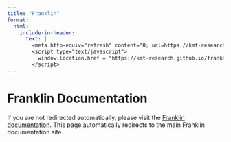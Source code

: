 ```yaml
---
title: "Franklin"
format:
  html:
    include-in-header:
      text: |
        <meta http-equiv="refresh" content="0; url=https://kmt-research.github.io/franklin-cli/">
        <script type="text/javascript">
          window.location.href = "https://kmt-research.github.io/franklin-cli/"
        </script>
---
```


# Franklin Documentation
If you are not redirected automatically, please visit the [Franklin documentation](https://kmt-research.github.io/franklin-cli/).
This page automatically redirects to the main Franklin documentation site.